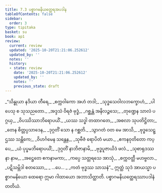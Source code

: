 ```yaml
---
title: 7.3 ပစ္စာဂမနိယတ္ထေရအပဒါန
tableOfContents: false
sidebar:
  order: 3
type: tipitaka
basket: su
book: ap1
review:
  current: review
  updated: '2025-10-20T21:21:06.252612'
  updated_by: ''
  notes: ''
  history:
  - state: review
    date: '2025-10-20T21:21:06.252612'
    updated_by: ''
    notes: ''
    previous_state: draft
---
```



<DynamicBreadcrumb />


<ReviewStatus review={frontmatter.review} showDetails={true} />

<HypothesisAnnotation frontmatter={frontmatter} />

<Division number="13" book="ap1" e="ch" v="20" p="125">

<Paragraph number="1507" type="verses" book="ap1">
_“သိန္ဓုယာ နဒိယာ တီရေ,_  
_စက္ကဝါကော အဟံ တဒါ;_  
_သုဒ္ဓသေဝါလဘက္ခောဟံ,_  
_ပါပေသု စ သုသညတော._  

</Paragraph>

</Division>
<Division number="14" book="ap1" e="ch" v="20" p="125">

<Paragraph number="1508" type="verses" book="ap1">
_အဒ္ဒသံ ဝိရဇံ ဗုဒ္ဓံ,_  
_ဂစ္ဆန္တံ အနိလဉ္ဇသေ;_  
_တုဏ္ဍေန သာလံ ပဂ္ဂယှ,_  
_ဝိပဿိဿာဘိရောပယိံ._  

</Paragraph>

</Division>
<Division number="15" book="ap1" e="ch" v="20" p="125">

<Paragraph number="1509" type="verses" book="ap1">
_ယဿ သဒ္ဓါ တထာဂတေ,_  
_အစလာ သုပတိဋ္ဌိတာ;_  
_တေန စိတ္တပ္ပသာဒေန,_  
_ဒုဂ္ဂတိံ သော န ဂစ္ဆတိ._  

</Paragraph>

</Division>
<Division number="16" book="ap1" e="ch" v="20" p="125">

<Paragraph number="1510" type="verses" book="ap1">
_သွာဂတံ ဝတ မေ အာသိ,_  
_ဗုဒ္ဓသေဋ္ဌဿ သန္တိကေ;_  
_ဝိဟင်္ဂမေန သန္တေန,_  
_သုဗီဇံ ရောပိတံ မယာ._  

</Paragraph>

</Division>
<Division number="17" book="ap1" e="ch" v="20" p="125">

<Paragraph number="1511" type="verses" book="ap1">
_ဧကနဝုတိတော ကပ္ပေ,_  
_ယံ ပုပ္ဖမဘိရောပယိံ;_  
_ဒုဂ္ဂတိံ နာဘိဇာနာမိ,_  
_ဗုဒ္ဓပူဇာယိဒံ ဖလံ._  

</Paragraph>

</Division>
<Division number="18" book="ap1" e="ch" v="20" p="125">

<Paragraph number="1512" type="verses" book="ap1">
_သုစာရုဒဿနာ နာမ,_  
_အဋ္ဌေတေ ဧကနာမကာ;_  
_ကပ္ပေ သတ္တရသေ အာသုံ,_  
_စက္ကဝတ္တီ မဟဗ္ဗလာ._  

</Paragraph>

</Division>
<Division number="19" book="ap1" e="ch" v="20" p="125">

<Paragraph number="1513" type="verses" book="ap1">
_ပဋိသမ္ဘိဒါ စတဿော,_  
_ …ပေ… _  
_ကတံ ဗုဒ္ဓဿ သာသနံ”._  

</Paragraph>

<Paragraph number="1514" book="ap1">
ဣတ္ထံ သုဒံ အာယသ္မာ ပစ္စာဂမနိယော ထေရော ဣမာ ဂါထာယော အဘာသိတ္ထာတိ.

</Paragraph>
</Division>

<Paragraph number="1515" type="center" book="ap1">
ပစ္စာဂမနိယတ္ထေရဿာပဒါနံ တတိယံ.
</Paragraph>
